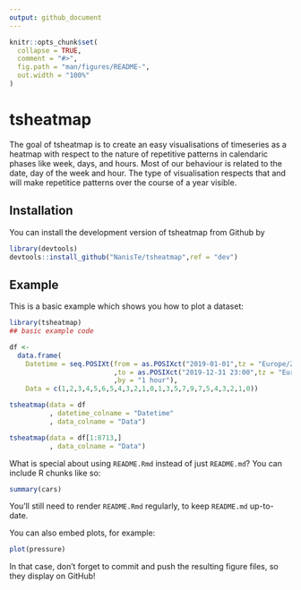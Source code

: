 ```yaml
---
output: github_document
---
```


<!-- README.md is generated from README.Rmd. Please edit that file -->

```r
knitr::opts_chunk$set(
  collapse = TRUE,
  comment = "#>",
  fig.path = "man/figures/README-",
  out.width = "100%"
)
```

# tsheatmap

<!-- badges: start -->
<!-- badges: end -->

The goal of tsheatmap is to create an easy visualisations of timeseries as a heatmap with respect to the nature of repetitive patterns in calendaric phases like week, days, and hours. Most of our behaviour is related to the date, day of the week and hour. The type of visualisation respects that and will make repetitice patterns over the course of a year visible.

## Installation

<!-- You can install the released version of tsheatmap from [CRAN](https://CRAN.R-project.org) with: -->

<!-- ``` r -->
<!-- install.packages("tsheatmap") -->
<!-- ``` -->


You can install the development version of tsheatmap from Github by

``` r
library(devtools)
devtools::install_github("NanisTe/tsheatmap",ref = "dev")

```

## Example

This is a basic example which shows you how to plot a dataset:

```r
library(tsheatmap)
## basic example code

df <- 
  data.frame(
    Datetime = seq.POSIXt(from = as.POSIXct("2019-01-01",tz = "Europe/Zurich")
                          ,to = as.POSIXct("2019-12-31 23:00",tz = "Europe/Zurich")
                          ,by = "1 hour"),
    Data = c(1,2,3,4,5,6,5,4,3,2,1,0,1,3,5,7,9,7,5,4,3,2,1,0))

tsheatmap(data = df
          , datetime_colname = "Datetime"
          , data_colname = "Data")

tsheatmap(data = df[1:8713,]
          , data_colname = "Data")

```

What is special about using `README.Rmd` instead of just `README.md`? You can include R chunks like so:

```r
summary(cars)
```

You'll still need to render `README.Rmd` regularly, to keep `README.md` up-to-date.

You can also embed plots, for example:

```r
plot(pressure)
```

In that case, don't forget to commit and push the resulting figure files, so they display on GitHub!
